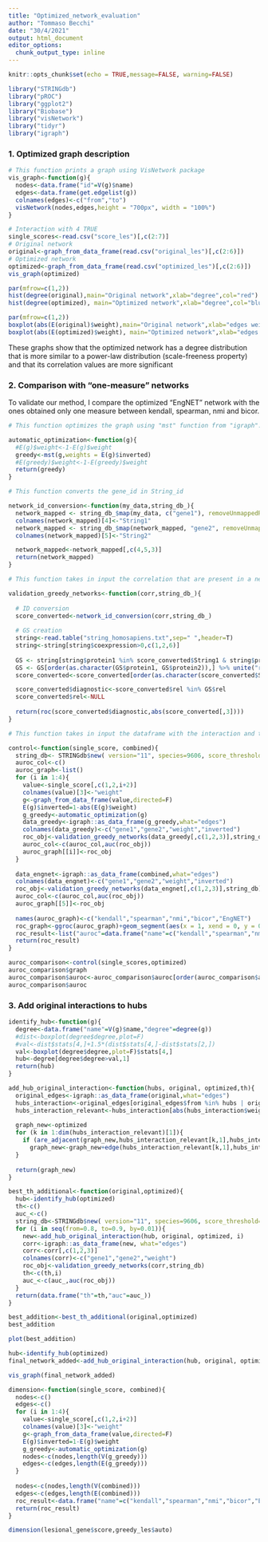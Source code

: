 ---
title: "Optimized_network_evaluation"
author: "Tommaso Becchi"
date: "30/4/2021"
output: html_document
editor_options: 
  chunk_output_type: inline
---

```{r setup, include=FALSE}
knitr::opts_chunk$set(echo = TRUE,message=FALSE, warning=FALSE)
```

```{r}
library("STRINGdb")
library("pROC")
library("ggplot2")
library("Biobase")
library("visNetwork")
library("tidyr")
library("igraph")
```


### 1. Optimized graph description

```{r}
# This function prints a graph using VisNetwork package
vis_graph<-function(g){
  nodes<-data.frame("id"=V(g)$name)
  edges<-data.frame(get.edgelist(g))
  colnames(edges)<-c("from","to")
  visNetwork(nodes,edges,height = "700px", width = "100%")
}
```

```{r}
# Interaction with 4 TRUE
single_scores<-read.csv("score_les")[,c(2:7)]
# Original network
original<-graph_from_data_frame(read.csv("original_les")[,c(2:6)])
# Optimized network
optimized<-graph_from_data_frame(read.csv("optimized_les")[,c(2:6)])
vis_graph(optimized)
```

```{r}
par(mfrow=c(1,2))
hist(degree(original),main="Original network",xlab="degree",col="red")
hist(degree(optimized), main="Optimized network",xlab="degree",col="blue")
```
```{r}
par(mfrow=c(1,2))
boxplot(abs(E(original)$weight),main="Original network",xlab="edges weight",col="red")
boxplot(abs(E(optimized)$weight), main="Optimized network",xlab="edges weight", col="blue")
```

These graphs show that the optimized network has a degree distribution that is more similar to a power-law distribution (scale-freeness property) and that its correlation values are more significant

### 2. Comparison with "one-measure" networks
To validate our method, I compare the optimized "EngNET" network with the ones obtained only one measure between kendall, spearman, nmi and bicor.

```{r}
# This function optimizes the graph using "mst" function from "igraph". Since the function aims to minimize the total score, we first change the weights to reverse their order.

automatic_optimization<-function(g){
  #E(g)$weight<-1-E(g)$weight
  greedy<-mst(g,weights = E(g)$inverted)
  #E(greedy)$weight<-1-E(greedy)$weight
  return(greedy)
}
```

```{r}
# This function converts the gene_id in String_id 

network_id_conversion<-function(my_data,string_db_){
  network_mapped <- string_db_$map(my_data, c("gene1"), removeUnmappedRows = TRUE)
  colnames(network_mapped)[4]<-"String1"
  network_mapped <- string_db_$map(network_mapped, "gene2", removeUnmappedRows = TRUE)
  colnames(network_mapped)[5]<-"String2"

  network_mapped<-network_mapped[,c(4,5,3)]
  return(network_mapped)
}
```

```{r}
# This function takes in input the correlation that are present in a network and their weight. It uses string to create a Gold Standard and in returns a roc object.

validation_greedy_networks<-function(corr,string_db_){
  
  # ID conversion
  score_converted<-network_id_conversion(corr,string_db_)
  
  # GS creation
  string<-read.table("string_homosapiens.txt",sep=" ",header=T)
  string<-string[string$coexpression>0,c(1,2,6)]
  
  GS <- string[string$protein1 %in% score_converted$String1 & string$protein2 %in% score_converted$String2,]
  GS <- GS[order(as.character(GS$protein1, GS$protein2)),] %>% unite("rel", protein1:protein2, na.rm = TRUE, remove = FALSE)
  score_converted<-score_converted[order(as.character(score_converted$String1, score_converted$String2)),] %>% unite("rel", String1:String2, na.rm = TRUE, remove = FALSE)

  score_converted$diagnostic<-score_converted$rel %in% GS$rel
  score_converted$rel<-NULL
  
  return(roc(score_converted$diagnostic,abs(score_converted[,3])))
}
```


```{r}
# This function takes in input the dataframe with the interaction and their 4 values and it creates a optimized networh for each of them. These network are compared with string and the auc values of each graph is stored in a variable. It also creates a graph-object with the 4 roc_curves and the one obtained from the "EngNET" optimized network.

control<-function(single_score, combined){
  string_db<- STRINGdb$new( version="11", species=9606, score_threshold=0, input_directory="")
  auroc_col<-c()
  auroc_graph<-list()
  for (i in 1:4){
    value<-single_score[,c(1,2,i+2)]
    colnames(value)[3]<-"weight"
    g<-graph_from_data_frame(value,directed=F)
    E(g)$inverted=1-abs(E(g)$weight)
    g_greedy<-automatic_optimization(g)
    data_greedy<-igraph::as_data_frame(g_greedy,what="edges")
    colnames(data_greedy)<-c("gene1","gene2","weight","inverted")
    roc_obj<-validation_greedy_networks(data_greedy[,c(1,2,3)],string_db)
    auroc_col<-c(auroc_col,auc(roc_obj))
    auroc_graph[[i]]<-roc_obj
  }
  
  data_engnet<-igraph::as_data_frame(combined,what="edges")
  colnames(data_engnet)<-c("gene1","gene2","weight","inverted")
  roc_obj<-validation_greedy_networks(data_engnet[,c(1,2,3)],string_db)
  auroc_col<-c(auroc_col,auc(roc_obj))
  auroc_graph[[5]]<-roc_obj
  
  names(auroc_graph)<-c("kendall","spearman","nmi","bicor","EngNET")
  roc_graph<-ggroc(auroc_graph)+geom_segment(aes(x = 1, xend = 0, y = 0, yend = 1), color="grey", linetype="dashed")
  roc_result<-list("auroc"=data.frame("name"=c("kendall","spearman","nmi","bicor","EngNET"),"auroc"=auroc_col),"graph"=roc_graph)
  return(roc_result)
}
```


```{r}
auroc_comparison<-control(single_scores,optimized)
auroc_comparison$graph
auroc_comparison$auroc<-auroc_comparison$auroc[order(auroc_comparison$auroc$auroc, decreasing = T),]
auroc_comparison$auroc
```

### 3. Add original interactions to hubs

```{r}
identify_hub<-function(g){
  degree<-data.frame("name"=V(g)$name,"degree"=degree(g))
  #dist<-boxplot(degree$degree,plot=F)
  #val<-dist$stats[4,]+1.5*(dist$stats[4,]-dist$stats[2,])
  val<-boxplot(degree$degree,plot=F)$stats[4,]
  hub<-degree[degree$degree>val,1]
  return(hub)
}
```

```{r}
add_hub_original_interaction<-function(hubs, original, optimized,th){
  original_edges<-igraph::as_data_frame(original,what="edges")
  hubs_interaction<-original_edges[original_edges$from %in% hubs | original_edges$to %in% hubs,]
  hubs_interaction_relevant<-hubs_interaction[abs(hubs_interaction$weight)>th,]
  
  graph_new<-optimized
  for (k in 1:dim(hubs_interaction_relevant)[1]){
    if (are_adjacent(graph_new,hubs_interaction_relevant[k,1],hubs_interaction_relevant[k,2])==FALSE){
      graph_new<-graph_new+edge(hubs_interaction_relevant[k,1],hubs_interaction_relevant[k,2],"weight"=hubs_interaction_relevant[k,3])}
  }
  
  return(graph_new)
}
```

```{r}
best_th_additional<-function(original,optimized){
  hub<-identify_hub(optimized)
  th<-c()
  auc_<-c()
  string_db<-STRINGdb$new( version="11", species=9606, score_threshold=0, input_directory="")
  for (i in seq(from=0.8, to=0.9, by=0.01)){
    new<-add_hub_original_interaction(hub, original, optimized, i)
    corr<-igraph::as_data_frame(new, what="edges")
    corr<-corr[,c(1,2,3)]
    colnames(corr)<-c("gene1","gene2","weight")
    roc_obj<-validation_greedy_networks(corr,string_db)
    th<-c(th,i)
    auc_<-c(auc_,auc(roc_obj))
  }
  return(data.frame("th"=th,"auc"=auc_))
}


```


```{r}
best_addition<-best_th_additional(original,optimized)
best_addition

plot(best_addition)

hub<-identify_hub(optimized)
final_network_added<-add_hub_original_interaction(hub, original, optimized, 0.84)

vis_graph(final_network_added)
```

```{r}

dimension<-function(single_score, combined){
  nodes<-c()
  edges<-c()
  for (i in 1:4){
    value<-single_score[,c(1,2,i+2)]
    colnames(value)[3]<-"weight"
    g<-graph_from_data_frame(value,directed=F)
    E(g)$inverted=1-E(g)$weight
    g_greedy<-automatic_optimization(g)
    nodes<-c(nodes,length(V(g_greedy)))
    edges<-c(edges,length(E(g_greedy)))
  }
  
  nodes<-c(nodes,length(V(combined)))
  edges<-c(edges,length(E(combined)))
  roc_result<-data.frame("name"=c("kendall","spearman","nmi","bicor","EngNET"),"nodes"=nodes,"edges"=edges)
  return(roc_result)
}
```

```{r}
dimension(lesional_gene$score,greedy_les$auto)
```









